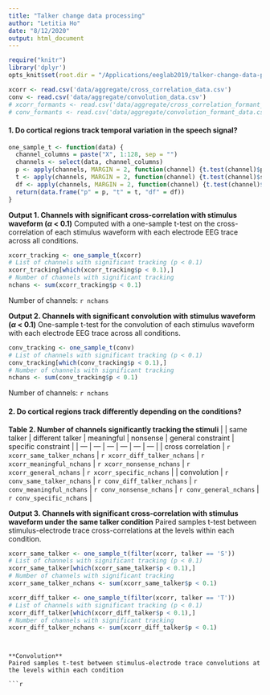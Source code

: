 ```yaml
---
title: "Talker change data processing"
author: "Letitia Ho"
date: "8/12/2020"
output: html_document
---
```


```r
require("knitr")
library('dplyr')
opts_knit$set(root.dir = "/Applications/eeglab2019/talker-change-data-processing/")
```

``` r
xcorr <- read.csv('data/aggregate/cross_correlation_data.csv')
conv <- read.csv('data/aggregate/convolution_data.csv')
# xcorr_formants <- read.csv('data/aggregate/cross_correlation_formant_data.csv')
# conv_formants <- read.csv('data/aggregate/convolution_formant_data.csv')
```

#### 1. Do cortical regions track temporal variation in the speech signal?

```r
one_sample_t <- function(data) {
  channel_columns = paste("X", 1:128, sep = "")
  channels <- select(data, channel_columns)
  p <- apply(channels, MARGIN = 2, function(channel) {t.test(channel)$p.value})
  t <- apply(channels, MARGIN = 2, function(channel) {t.test(channel)$statistic})
  df <- apply(channels, MARGIN = 2, function(channel) {t.test(channel)$parameter})
  return(data.frame("p" = p, "t" = t, "df" = df))
}
```

**Output 1. Channels with significant cross-correlation with stimulus waveform ($\alpha$ < 0.1)** Computed with a one-sample t-test on the cross-correlation of each stimulus waveform with each electrode EEG trace across all conditions. 

```r
xcorr_tracking <- one_sample_t(xcorr)
# List of channels with significant tracking (p < 0.1)
xcorr_tracking[which(xcorr_tracking$p < 0.1),]
# Number of channels with significant tracking
nchans <- sum(xcorr_tracking$p < 0.1)
```

Number of channels: `r nchans`

**Output 2. Channels with significant convolution with stimulus waveform ($\alpha$ < 0.1)** One-sample t-test for the convolution of each stimulus waveform with each electrode EEG trace across all conditions.

```r
conv_tracking <- one_sample_t(conv)
# List of channels with significant tracking (p < 0.1)
conv_tracking[which(conv_tracking$p < 0.1),]
# Number of channels with significant tracking
nchans <- sum(conv_tracking$p < 0.1)
```

Number of channels: `r nchans`


#### 2. Do cortical regions track differently depending on the conditions?

**Table 2. Number of channels significantly tracking the stimuli** 
|  | same talker | different talker | meaningful | nonsense | general constraint | specific constraint |
| --- | --- | --- | --- | --- | --- |
| cross correlation | `r xcorr_same_talker_nchans` | `r xcorr_diff_talker_nchans` | `r xcorr_meaningful_nchans` | `r xcorr_nonsense_nchans` |  `r xcorr_general_nchans` | `r xcorr_specific_nchans` |
| convolution | `r conv_same_talker_nchans` | `r conv_diff_talker_nchans` | `r conv_meaningful_nchans` | `r conv_nonsense_nchans` |  `r conv_general_nchans` | `r conv_specific_nchans` |

**Output 3. Channels with significant cross-correlation with stimulus waveform under the same talker condition** Paired samples t-test between stimulus-electrode trace cross-correlations at the levels within each condition.

```r
xcorr_same_talker <- one_sample_t(filter(xcorr, talker == 'S'))
# List of channels with significant tracking (p < 0.1)
xcorr_same_talker[which(xcorr_same_talker$p < 0.1),]
# Number of channels with significant tracking
xcorr_same_talker_nchans <- sum(xcorr_same_talker$p < 0.1)
```

```r
xcorr_diff_talker <- one_sample_t(filter(xcorr, talker == 'T'))
# List of channels with significant tracking (p < 0.1)
xcorr_diff_talker[which(xcorr_diff_talker$p < 0.1),]
# Number of channels with significant tracking
xcorr_diff_talker_nchans <- sum(xcorr_diff_talker$p < 0.1)
```
```


**Convolution**
Paired samples t-test between stimulus-electrode trace convolutions at the levels within each condition

```r

```

